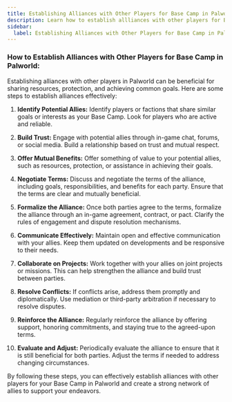 ```yaml
---
title: Establishing Alliances with Other Players for Base Camp in Palworld
description: Learn how to establish allliances with other players for Base Camp in Palworld
sidebar:
  label: Establishing Alliances with Other Players for Base Camp in Palworld
---
```


### How to Establish Alliances with Other Players for Base Camp in Palworld:

Establishing alliances with other players in Palworld can be beneficial for sharing resources, protection, and achieving common goals. Here are some steps to establish alliances effectively:

1. **Identify Potential Allies:** Identify players or factions that share similar goals or interests as your Base Camp. Look for players who are active and reliable.

2. **Build Trust:** Engage with potential allies through in-game chat, forums, or social media. Build a relationship based on trust and mutual respect.

3. **Offer Mutual Benefits:** Offer something of value to your potential allies, such as resources, protection, or assistance in achieving their goals.

4. **Negotiate Terms:** Discuss and negotiate the terms of the alliance, including goals, responsibilities, and benefits for each party. Ensure that the terms are clear and mutually beneficial.

5. **Formalize the Alliance:** Once both parties agree to the terms, formalize the alliance through an in-game agreement, contract, or pact. Clarify the rules of engagement and dispute resolution mechanisms.

6. **Communicate Effectively:** Maintain open and effective communication with your allies. Keep them updated on developments and be responsive to their needs.

7. **Collaborate on Projects:** Work together with your allies on joint projects or missions. This can help strengthen the alliance and build trust between parties.

8. **Resolve Conflicts:** If conflicts arise, address them promptly and diplomatically. Use mediation or third-party arbitration if necessary to resolve disputes.

9. **Reinforce the Alliance:** Regularly reinforce the alliance by offering support, honoring commitments, and staying true to the agreed-upon terms.

10. **Evaluate and Adjust:** Periodically evaluate the alliance to ensure that it is still beneficial for both parties. Adjust the terms if needed to address changing circumstances.

By following these steps, you can effectively establish alliances with other players for your Base Camp in Palworld and create a strong network of allies to support your endeavors.
